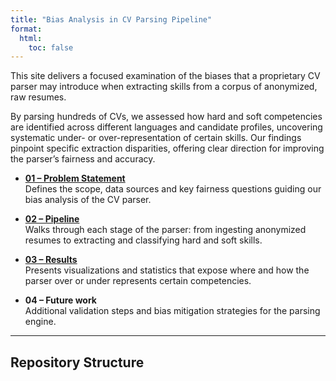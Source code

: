 ```yaml
---
title: "Bias Analysis in CV Parsing Pipeline"
format:
  html:
    toc: false
---
```


This site delivers a focused examination of the biases that a proprietary CV parser may introduce when extracting skills from a corpus of anonymized, raw resumes.

By parsing hundreds of CVs, we assessed how hard and soft competencies are identified across different languages and candidate profiles, uncovering systematic under- or over-representation of certain skills. Our findings pinpoint specific extraction disparities, offering clear direction for improving the parser’s fairness and accuracy.


- **[01 – Problem Statement](pages/01-problem.qmd)**  
    Defines the scope, data sources and key fairness questions guiding our bias analysis of the CV parser.

- **[02 – Pipeline](pages/02-pipeline.qmd)**  
    Walks through each stage of the parser: from ingesting anonymized resumes to extracting and classifying hard and soft skills.

- **[03 – Results](pages/03-results.qmd)**  
    Presents visualizations and statistics that expose where and how the parser over or under represents certain competencies.

- **04 – Future work**  
  Additional validation steps and bias mitigation strategies for the parsing engine.

---

## Repository Structure